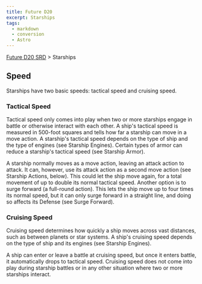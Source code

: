 ```yaml
---
title: Future D20
excerpt: Starships
tags:
  - markdown
  - conversion
  - Astro
---
```






[Future D20 SRD]( / ) > Starships




## Speed


Starships have two basic speeds: tactical speed and cruising speed.


### Tactical Speed


Tactical speed only comes into play when two or more starships engage in battle or otherwise interact with each other. A ship's tactical speed is measured in 500-foot squares and tells how far a starship can move in a move action. A starship's tactical speed depends on the type of ship and the type of engines (see Starship Engines). Certain types of armor can reduce a starship's tactical speed (see Starship Armor).


A starship normally moves as a move action, leaving an attack action to attack. It can, however, use its attack action as a second move action (see Starship Actions, below). This could let the ship move again, for a total movement of up to double its normal tactical speed. Another option is to surge forward (a full-round action). This lets the ship move up to four times its normal speed, but it can only surge forward in a straight line, and doing so affects its Defense (see Surge Forward).


### Cruising Speed


Cruising speed determines how quickly a ship moves across vast distances, such as between planets or star systems. A ship's cruising speed depends on the type of ship and its engines (see Starship Engines).


A ship can enter or leave a battle at cruising speed, but once it enters battle, it automatically drops to tactical speed. Cruising speed does not come into play during starship battles or in any other situation where two or more starships interact.



